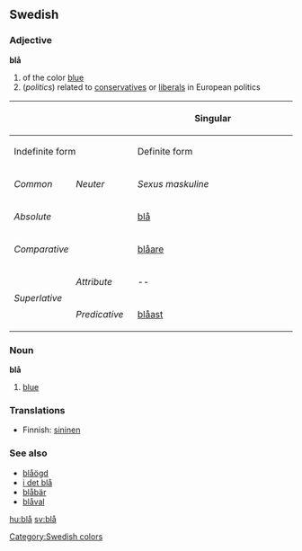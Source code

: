 ==Swedish==
===Adjective===
'''blå'''

# of the color [[blue]]
# (''politics'') related to [[conservatives]] or [[liberals]] in European politics

{| border=1 cellspacing=0 
|- bgcolor="#FFFFF0" align=center
! rowspan=3 colspan=2 |
! colspan=4 width=400 | Singular
! rowspan=3 width=100 | Plural
|- bgcolor="#FFFFF0" align=center
! colspan=2 width=200 | Indefinite form
! colspan=2 width=200 | Definite form
|- bgcolor="#FFFFF0" align=center
| width=100 | ''Common''
| width=100 | ''Neuter''
| width=100 | ''Sexus maskuline''
| width=100 | ''Other sexus''
|- align=center
| bgcolor="#FFFFF0" colspan=2 width=120 | ''Absolute''
| [[blå]]
| [[blått]]
| [[blåa]]
| [[blåe]], [[blåa]]
| [[blåa]]
|- align=center
| bgcolor="#FFFFF0" colspan=2 | ''Comparative''
| colspan=7 | [[blåare]]
|- align=center
| bgcolor="#FFFFF0" rowspan=2 width=60 | ''Superlative''
| bgcolor="#FFFFF0" width=60 | ''Attribute''
| colspan=2 | --
| [[blåaste]]
| [[blåaste]]
| [[blåaste]]
|- align=center 
| bgcolor="#FFFFF0" width=60 | ''Predicative''
| colspan=5 | [[blåast]]
|}

===Noun===
'''blå'''

# [[blue]]

===Translations===
*Finnish: [[sininen]]

===See also===
*[[blåögd]]
*[[i det blå]]
*[[blåbär]]
*[[blåval]]


[[Category:Swedish colors]]

[[hu:blå]]
[[sv:blå]]
